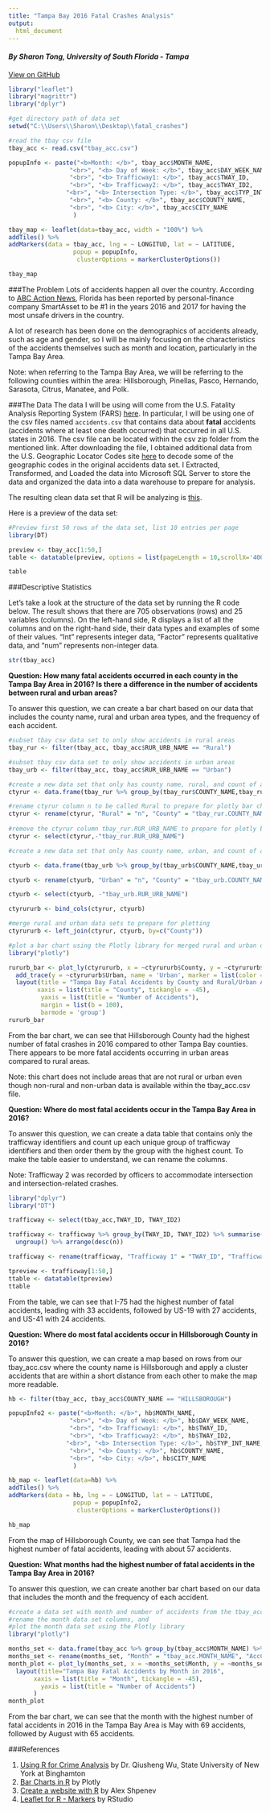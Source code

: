 ```yaml
---
title: "Tampa Bay 2016 Fatal Crashes Analysis"
output:
  html_document
---
```

#### _By Sharon Tong, University of South Florida - Tampa_

[View on GitHub](https://github.com/SWTong/fatal_crashes)

```r
library("leaflet")
library("magrittr") 
library("dplyr")

#get directory path of data set
setwd("C:\\Users\\Sharon\\Desktop\\fatal_crashes")

#read the tbay csv file
tbay_acc <- read.csv("tbay_acc.csv")
```

``` r

popupInfo <- paste("<b>Month: </b>", tbay_acc$MONTH_NAME,
                 "<br>", "<b> Day of Week: </b>", tbay_acc$DAY_WEEK_NAME,
                 "<br>", "<b> Trafficway1: </b>", tbay_acc$TWAY_ID,
                 "<br>", "<b> Trafficway2: </b>", tbay_acc$TWAY_ID2,
                "<br>", "<b> Intersection Type: </b>", tbay_acc$TYP_INT_NAME,
                 "<br>", "<b> County: </b>", tbay_acc$COUNTY_NAME,
                 "<br>", "<b> City: </b>", tbay_acc$CITY_NAME
                  )
```

```r
tbay_map <- leaflet(data=tbay_acc, width = "100%") %>% 
addTiles() %>% 
addMarkers(data = tbay_acc, lng = ~ LONGITUD, lat = ~ LATITUDE, 
                  popup = popupInfo,
                   clusterOptions = markerClusterOptions())
```

```r
tbay_map
```

###The Problem
Lots of accidents happen all over the country. According to [ABC Action News](https://www.abcactionnews.com/news/state/florida-has-the-worst-drivers-in-the-nation-ranked-1-two-years-in-a-row), Florida has been reported by personal-finance company SmartAsset to be #1 in the years 2016 and 2017 for having the most unsafe drivers in the country.  

A lot of research has been done on the demographics of accidents already, such as age and gender, so I will be mainly focusing on the characteristics of the accidents themselves such as month and location, particularly in the Tampa Bay Area.

Note: when referring to the Tampa Bay Area, we will be referring to the following counties within the area: Hillsborough, Pinellas, Pasco, Hernando, Sarasota, Citrus, Manatee, and Polk.


###The Data
The data I will be using will come from  the U.S. Fatality Analysis Reporting System (FARS) [here](ftp://ftp.nhtsa.dot.gov/fars/2016/National/). In particular, I will be using one of the csv files named `accidents.csv` that contains data about __fatal__ accidents (accidents where at least one death occurred) that occurred in all U.S. states in 2016. The csv file can be located within the csv zip folder from the mentioned link. After downloading the file, I obtained additional data from the U.S. Geographic Locator Codes site [here](https://www.gsa.gov/reference/geographic-locator-codes/glcs-for-the-us-and-us-territories) to decode some of the geographic codes in the original accidents data set. I Extracted, Transformed, and Loaded the data into Microsoft SQL Server to store the data and organized the data into a data warehouse to prepare for analysis. 

The resulting clean data set that R will be analyzing is [this](tbay_acc.csv).

Here is a preview of the data set:

```r
#Preview first 50 rows of the data set, list 10 entries per page
library(DT)

preview <- tbay_acc[1:50,]
table <- datatable(preview, options = list(pageLength = 10,scrollX='400px'))
```
```r
table
```

###Descriptive Statistics

Let's take a look at the structure of the data set by running the R code below. The result shows that there are 705 observations (rows) and 25 variables (columns). On the left-hand side, R displays a list of all the columns and on the right-hand side, their data types and examples of some of their values. "Int" represents integer data, "Factor" represents qualitative data, and "num" represents non-integer data.


```r
str(tbay_acc)
```

__Question: How many fatal accidents occurred in each county in the Tampa Bay Area in 2016? Is there a difference in the number of accidents between rural and urban areas?__

To answer this question, we can create a bar chart based on our data that includes the county name, rural and urban area types, and the frequency of each accident.

```r
#subset tbay csv data set to only show accidents in rural areas
tbay_rur <- filter(tbay_acc, tbay_acc$RUR_URB_NAME == "Rural")

#subset tbay csv data set to only show accidents in urban areas
tbay_urb <- filter(tbay_acc, tbay_acc$RUR_URB_NAME == "Urban")

#create a new data set that only has county name, rural, and count of accidents to prepare for plotly bar chart
ctyrur <- data.frame(tbay_rur %>% group_by(tbay_rur$COUNTY_NAME,tbay_rur$RUR_URB_NAME) %>% tally())

#rename ctyrur column n to be called Rural to prepare for plotly bar chart
ctyrur <- rename(ctyrur, "Rural" = "n", "County" = "tbay_rur.COUNTY_NAME")
  
#remove the ctyrur column tbay_rur.RUR_URB_NAME to prepare for plotly bar chart
ctyrur <- select(ctyrur,-"tbay_rur.RUR_URB_NAME")

#create a new data set that only has county name, urban, and count of accidents to prepare for plotly bar chart

ctyurb <- data.frame(tbay_urb %>% group_by(tbay_urb$COUNTY_NAME,tbay_urb$RUR_URB_NAME) %>% tally())

ctyurb <- rename(ctyurb, "Urban" = "n", "County" = "tbay_urb.COUNTY_NAME")

ctyurb <- select(ctyurb, -"tbay_urb.RUR_URB_NAME")

ctyrururb <- bind_cols(ctyrur, ctyurb)

#merge rural and urban data sets to prepare for plotting
ctyrururb <- left_join(ctyrur, ctyurb, by=c("County"))

```

```r

#plot a bar chart using the Plotly library for merged rural and urban data set created from tbay_acc.csv
library("plotly")

rururb_bar <- plot_ly(ctyrururb, x = ~ctyrururb$County, y = ~ctyrururb$Rural, type = 'bar', name = 'Rural', marker = list(color = 'rgb(49,130,189)')) %>%
  add_trace(y = ~ctyrururb$Urban, name = 'Urban', marker = list(color = 'rgb(204,204,204)')) %>%
  layout(title = "Tampa Bay Fatal Accidents by County and Rural/Urban Area in 2016",
        xaxis = list(title = "County", tickangle = -45),
         yaxis = list(title = "Number of Accidents"),
         margin = list(b = 100),
         barmode = 'group')
rururb_bar
```

From the bar chart, we can see that Hillsborough County had the highest number of fatal crashes in 2016 compared to other Tampa Bay counties. There appears to be more fatal accidents occurring in urban areas compared to rural areas. 

Note: this chart does not include areas that are not rural or urban even though non-rural and non-urban data is available within the tbay_acc.csv file.

__Question: Where do most fatal accidents occur in the Tampa Bay Area in 2016?__

To answer this question, we can create a data table that contains only the trafficway identifiers and count up each unique group of trafficway identifiers and then order them by the group with the highest count. To make the table easier to understand, we can rename the columns.

Note: Trafficway 2 was recorded by officers to accommodate intersection and intersection-related crashes.

```r
library("dplyr")
library("DT")

trafficway <- select(tbay_acc,TWAY_ID, TWAY_ID2)

trafficway <- trafficway %>% group_by(TWAY_ID, TWAY_ID2) %>% summarise(n = n()) %>% 
  ungroup() %>% arrange(desc(n))

trafficway <- rename(trafficway, "Trafficway 1" = "TWAY_ID", "Trafficway 2" = "TWAY_ID2", "Count" = "n")

tpreview <- trafficway[1:50,]
ttable <- datatable(tpreview)
ttable
```

From the table, we can see that I-75 had the highest number of fatal accidents, leading with 33 accidents, followed by US-19 with 27 accidents, and US-41 with 24 accidents.

__Question: Where do most fatal accidents occur in Hillsborough County in 2016?__

To answer this question, we can create a map based on rows from our tbay_acc.csv where the county name is 
Hillsborough and apply a cluster accidents that are within a short distance from each other to make the map more readable.

```r
hb <- filter(tbay_acc, tbay_acc$COUNTY_NAME == "HILLSBOROUGH")

popupInfo2 <- paste("<b>Month: </b>", hb$MONTH_NAME,
                 "<br>", "<b> Day of Week: </b>", hb$DAY_WEEK_NAME,
                 "<br>", "<b> Trafficway1: </b>", hb$TWAY_ID,
                 "<br>", "<b> Trafficway2: </b>", hb$TWAY_ID2,
                "<br>", "<b> Intersection Type: </b>", hb$TYP_INT_NAME,
                 "<br>", "<b> County: </b>", hb$COUNTY_NAME,
                 "<br>", "<b> City: </b>", hb$CITY_NAME
                  )

hb_map <- leaflet(data=hb) %>% 
addTiles() %>% 
addMarkers(data = hb, lng = ~ LONGITUD, lat = ~ LATITUDE, 
                  popup = popupInfo2,
                   clusterOptions = markerClusterOptions())
```

```r

hb_map
```

From the map of Hillsborough County, we can see that Tampa had the highest number of fatal accidents, leading with about 57 accidents.

__Question: What months had the highest number of fatal accidents in the Tampa Bay Area in 2016?__

To answer this question, we can create another bar chart based on our data that includes the month and the frequency of each accident.

```r
#create a data set with month and number of accidents from the tbay_acc csv file, 
#rename the month data set columns, and 
#plot the month data set using the Plotly library
library("plotly")

months_set <- data.frame(tbay_acc %>% group_by(tbay_acc$MONTH_NAME) %>% tally())
months_set <- rename(months_set, "Month" = "tbay_acc.MONTH_NAME", "AccCount" = "n")
month_plot <- plot_ly(months_set, x = ~months_set$Month, y = ~months_set$AccCount, type = 'bar') %>%
  layout(title="Tampa Bay Fatal Accidents by Month in 2016",
       xaxis = list(title = "Month", tickangle = -45),
         yaxis = list(title = "Number of Accidents")
       )
month_plot
```

From the bar chart, we can see that the month with the highest number of fatal accidents in 2016 in the Tampa Bay Area is May with 69 accidents, followed by August with 65 accidents.

###References

1. [Using R for Crime Analysis](https://wetlands.io/maps/Crime-Analysis-Using-R.html#aggregate_data) by Dr. Qiusheng Wu, State University of New York at Binghamton
2. [Bar Charts in R](https://plot.ly/r/bar-charts/) by Plotly
3. [Create a website with R](https://www.youtube.com/watch?v=QYr06j_JMdo) by Alex Shpenev
4. [Leaflet for R - Markers](https://rstudio.github.io/leaflet/markers.html) by RStudio